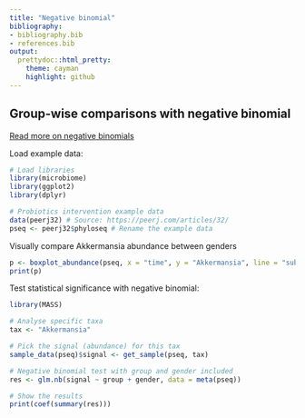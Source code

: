 ```yaml
---
title: "Negative binomial"
bibliography: 
- bibliography.bib
- references.bib
output: 
  prettydoc::html_pretty:
    theme: cayman
    highlight: github
---
```

<!--
  %\VignetteEngine{knitr::rmarkdown}
  %\VignetteIndexEntry{microbiome tutorial - comparisons}
  %\usepackage[utf8]{inputenc}
  %\VignetteEncoding{UTF-8}  
-->


## Group-wise comparisons with negative binomial

[Read more on negative binomials](http://www.ats.ucla.edu/stat/r/dae/nbreg.htm)

Load example data:

```r
# Load libraries
library(microbiome)
library(ggplot2)
library(dplyr)

# Probiotics intervention example data 
data(peerj32) # Source: https://peerj.com/articles/32/
pseq <- peerj32$phyloseq # Rename the example data
```


Visually compare Akkermansia abundance between genders

```r
p <- boxplot_abundance(pseq, x = "time", y = "Akkermansia", line = "subject", color = "gender") + scale_y_log10()
print(p)
```

Test statistical significance with negative binomial:

```r
library(MASS)

# Analyse specific taxa
tax <- "Akkermansia"

# Pick the signal (abundance) for this tax
sample_data(pseq)$signal <- get_sample(pseq, tax)

# Negative binomial test with group and gender included
res <- glm.nb(signal ~ group + gender, data = meta(pseq))

# Show the results
print(coef(summary(res)))
```


